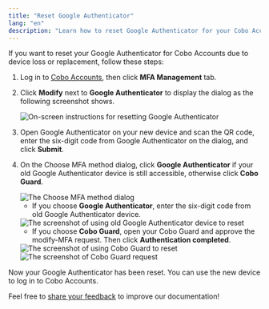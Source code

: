 ```yaml
---
title: "Reset Google Authenticator"
lang: "en"
description: "Learn how to reset Google Authenticator for your Cobo Accounts, ensuring continued access and security for your digital assets."
---
```


If you want to reset your Google Authenticator for Cobo Accounts due to device loss or replacement, follow these steps:

1. Log in to [Cobo Accounts](https://accounts.cobo.com/), then click **MFA Management** tab.
2. Click **Modify** next to **Google Authenticator** to display the dialog as the following screenshot shows.

    <img src="/en/images/cobo-accounts/_xhiQMOa7LNMh0f9QR3LCIVTSncU4VZIUcCZj5aCUP7mxmw2RaMN9mmwDwdp8mTyzWH063WyZPEcGKJEX_1sAUxBz6aMm5CVGUigupUkl3QYa0ci30dQ_C3RGL0KdVFpg7cobueWhNoxsdGdC-s23Mw.png" className="screenshot_full_screen" alt="On-screen instructions for resetting Google Authenticator" />

3. Open Google Authenticator on your new device and scan the QR code, enter the six-digit code from Google Authenticator on the dialog, and click **Submit**.

4. On the Choose MFA method dialog, click **Google Authenticator** if your old Google Authenticator device is still accessible, otherwise click **Cobo Guard**.

    <img src="/en/images/cobo-accounts/choose-mfa.png" className="screenshot_full_screen" alt="The Choose MFA method dialog" />

    - If you choose **Google Authenticator**, enter the six-digit code from old Google Authenticator device.

    <img src="/en/images/cobo-accounts/reset-with-ga.png" className="screenshot_full_screen" alt="The screenshot of using old Google Authenticator device to reset" />

    - If you choose **Cobo Guard**, open your Cobo Guard and approve the modify-MFA request. Then click **Authentication completed**.

    <img src="/en/images/cobo-accounts/reset-with-guard.png" className="screenshot_full_screen" alt="The screenshot of using Cobo Guard to reset" />

    <img src="/en/images/cobo-accounts/guard-request.png" className="screenshot_modal" alt="The screenshot of Cobo Guard request" />



Now your Google Authenticator has been reset. You can use the new device to log in to Cobo Accounts.

<Tip>Feel free to [share your feedback](https://forms.zohopublic.com/cobo/form/DocumentFeedbackForm/formperma/QvLOhxJv1_JMsJ-1dleZ8Itb_7rzN-LtgvsDdxosoVI?referrername=manuals) to improve our documentation!</Tip>